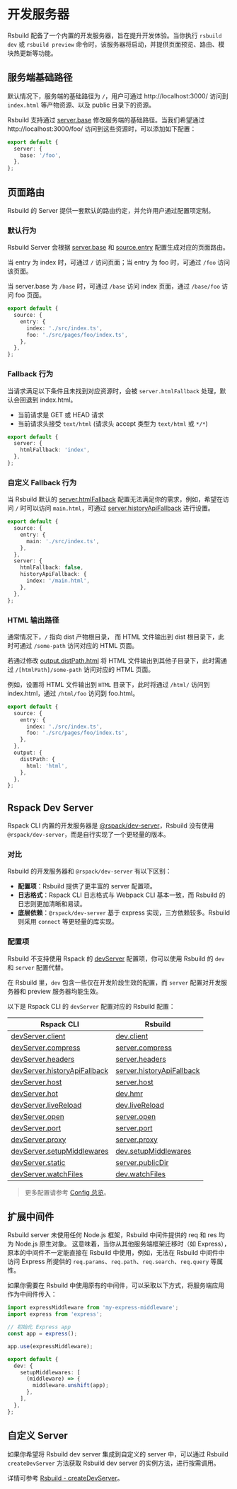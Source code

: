 # 开发服务器

Rsbuild 配备了一个内置的开发服务器，旨在提升开发体验。当你执行 `rsbuild dev` 或 `rsbuild preview` 命令时，该服务器将启动，并提供页面预览、路由、模块热更新等功能。

## 服务端基础路径

默认情况下，服务端的基础路径为 `/`，用户可通过 http://localhost:3000/ 访问到 `index.html` 等产物资源、以及 public 目录下的资源。

Rsbuild 支持通过 [server.base](/config/server/base) 修改服务端的基础路径。当我们希望通过 http://localhost:3000/foo/ 访问到这些资源时，可以添加如下配置：

```ts title="rsbuild.config.ts"
export default {
  server: {
    base: '/foo',
  },
};
```

## 页面路由

Rsbuild 的 Server 提供一套默认的路由约定，并允许用户通过配置项定制。

### 默认行为

Rsbuild Server 会根据 [server.base](/config/server/base) 和 [source.entry](/config/source/entry) 配置生成对应的页面路由。

当 entry 为 index 时，可通过 `/` 访问页面；当 entry 为 foo 时，可通过 `/foo` 访问该页面。

当 server.base 为 `/base` 时，可通过 `/base` 访问 index 页面，通过 `/base/foo` 访问 foo 页面。

```ts title="rsbuild.config.ts"
export default {
  source: {
    entry: {
      index: './src/index.ts',
      foo: './src/pages/foo/index.ts',
    },
  },
};
```

### Fallback 行为

当请求满足以下条件且未找到对应资源时，会被 `server.htmlFallback` 处理，默认会回退到 index.html。

- 当前请求是 GET 或 HEAD 请求
- 当前请求头接受 `text/html` (请求头 accept 类型为 `text/html` 或 `*/*`)

```ts title=rsbuild.config.ts
export default {
  server: {
    htmlFallback: 'index',
  },
};
```

### 自定义 Fallback 行为

当 Rsbuild 默认的 [server.htmlFallback](/config/server/html-fallback) 配置无法满足你的需求，例如，希望在访问 `/` 时可以访问 `main.html`，可通过 [server.historyApiFallback](/config/server/history-api-fallback) 进行设置。

```ts title=rsbuild.config.ts
export default {
  source: {
    entry: {
      main: './src/index.ts',
    },
  },
  server: {
    htmlFallback: false,
    historyApiFallback: {
      index: '/main.html',
    },
  },
};
```

### HTML 输出路径

通常情况下，`/` 指向 dist 产物根目录， 而 HTML 文件输出到 dist 根目录下，此时可通过 `/some-path` 访问对应的 HTML 页面。

若通过修改 [output.distPath.html](/config/output/dist-path) 将 HTML 文件输出到其他子目录下，此时需通过 `/[htmlPath]/some-path` 访问对应的 HTML 页面。

例如，设置将 HTML 文件输出到 `HTML` 目录下，此时将通过 `/html/` 访问到 index.html，通过 `/html/foo` 访问到 foo.html。

```ts
export default {
  source: {
    entry: {
      index: './src/index.ts',
      foo: './src/pages/foo/index.ts',
    },
  },
  output: {
    distPath: {
      html: 'html',
    },
  },
};
```

## Rspack Dev Server

Rspack CLI 内置的开发服务器是 [@rspack/dev-server](https://www.npmjs.com/package/@rspack/dev-server)，Rsbuild 没有使用 `@rspack/dev-server`，而是自行实现了一个更轻量的版本。

### 对比

Rsbuild 的开发服务器和 `@rspack/dev-server` 有以下区别：

- **配置项**：Rsbuild 提供了更丰富的 server 配置项。
- **日志格式**：Rspack CLI 日志格式与 Webpack CLI 基本一致，而 Rsbuild 的日志则更加清晰和易读。
- **底层依赖**：`@rspack/dev-server` 基于 express 实现，三方依赖较多。Rsbuild 则采用 `connect` 等更轻量的库实现。

### 配置项

Rsbuild 不支持使用 Rspack 的 [devServer](https://rspack.dev/config/dev-server) 配置项，你可以使用 Rsbuild 的 `dev` 和 `server` 配置代替。

在 Rsbuild 里，`dev` 包含一些仅在开发阶段生效的配置，而 `server` 配置对开发服务器和 preview 服务器均能生效。

以下是 Rspack CLI 的 `devServer` 配置对应的 Rsbuild 配置：

| Rspack CLI                                                                                       | Rsbuild                                                          |
| ------------------------------------------------------------------------------------------------ | ---------------------------------------------------------------- |
| [devServer.client](https://rspack.dev/config/dev-server#devserverclient)                         | [dev.client](/config/dev/client)                                 |
| [devServer.compress](https://rspack.dev/config/dev-server#devservercompress)                     | [server.compress](/config/server/compress)                       |
| [devServer.headers](https://rspack.dev/config/dev-server#devserverheaders)                       | [server.headers](/config/server/headers)                         |
| [devServer.historyApiFallback](https://rspack.dev/config/dev-server#devserverhistoryapifallback) | [server.historyApiFallback](/config/server/history-api-fallback) |
| [devServer.host](https://rspack.dev/config/dev-server#devserverhost)                             | [server.host](/config/server/host)                               |
| [devServer.hot](https://rspack.dev/config/dev-server#devserverhot)                               | [dev.hmr](/config/dev/hmr)                                       |
| [devServer.liveReload](https://rspack.dev/config/dev-server#devserverlivereload)                 | [dev.liveReload](/config/dev/live-reload)                        |
| [devServer.open](https://rspack.dev/config/dev-server#devserveropen)                             | [server.open](/config/server/open)                               |
| [devServer.port](https://rspack.dev/config/dev-server#devserverport)                             | [server.port](/config/server/port)                               |
| [devServer.proxy](https://rspack.dev/config/dev-server#devserverproxy)                           | [server.proxy](/config/server/proxy)                             |
| [devServer.setupMiddlewares](https://rspack.dev/config/dev-server#devserversetupmiddlewares)     | [dev.setupMiddlewares](/config/dev/setup-middlewares)            |
| [devServer.static](https://rspack.dev/config/dev-server#devserverstatic)                         | [server.publicDir](/config/server/public-dir)                    |
| [devServer.watchFiles](https://rspack.dev/config/dev-server#devserverwatchfiles)                 | [dev.watchFiles](/config/dev/watch-files)                        |

> 更多配置请参考 [Config 总览](/config/index)。

## 扩展中间件

Rsbuild server 未使用任何 Node.js 框架，Rsbuild 中间件提供的 req 和 res 均为 Node.js 原生对象。
这意味着，当你从其他服务端框架迁移时（如 Express），原本的中间件不一定能直接在 Rsbuild 中使用，例如，无法在 Rsbuild 中间件中访问 Express 所提供的 `req.params`、`req.path`、`req.search`、`req.query` 等属性。

如果你需要在 Rsbuild 中使用原有的中间件，可以采取以下方式，将服务端应用作为中间件传入：

```ts title="rsbuild.config.ts"
import expressMiddleware from 'my-express-middleware';
import express from 'express';

// 初始化 Express app
const app = express();

app.use(expressMiddleware);

export default {
  dev: {
    setupMiddlewares: [
      (middleware) => {
        middleware.unshift(app);
      },
    ],
  },
};
```

## 自定义 Server

如果你希望将 Rsbuild dev server 集成到自定义的 server 中，可以通过 Rsbuild `createDevServer` 方法获取 Rsbuild dev server 的实例方法，进行按需调用。

详情可参考 [Rsbuild - createDevServer](/api/javascript-api/instance#rsbuildcreatedevserver)。
